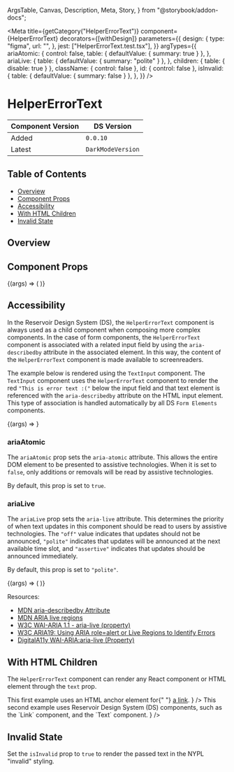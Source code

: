   ArgsTable,
  Canvas,
  Description,
  Meta,
  Story,
} from "@storybook/addon-docs";


<Meta
  title={getCategory("HelperErrorText")}
  component={HelperErrorText}
  decorators={[withDesign]}
  parameters={{
    design: {
      type: "figma",
      url: "",
    },
    jest: ["HelperErrorText.test.tsx"],
  }}
  argTypes={{
    ariaAtomic: {
      control: false,
      table: { defaultValue: { summary: true } },
    },
    ariaLive: {
      table: { defaultValue: { summary: "polite" } },
    },
    children: { table: { disable: true } },
    className: { control: false },
    id: { control: false },
    isInvalid: {
      table: { defaultValue: { summary: false } },
    },
  }}
/>

# HelperErrorText

| Component Version | DS Version        |
| ----------------- | ----------------- |
| Added             | `0.0.10`          |
| Latest            | `DarkModeVersion` |

## Table of Contents

- [Overview](#overview)
- [Component Props](#component-props)
- [Accessibility](#accessibility)
- [With HTML Children](#with-html-children)
- [Invalid State](#invalid-state)

## Overview

<Description of={HelperErrorText} />

## Component Props

<Canvas withToolbar>
  <Story
    name="HelperErrorText with Controls"
    args={{
      ariaAtomic: undefined,
      ariaLive: undefined,
      className: undefined,
      id: "helperErrorText-id",
      isInvalid: false,
      text: "This is the helper text!",
    }}
  >
    {(args) => (
      <HelperErrorText
        {...args}
        text={args.isInvalid ? "This is the error text :(" : args.text}
      />
    )}
  </Story>
</Canvas>

<ArgsTable story="HelperErrorText with Controls" />

## Accessibility

In the Reservoir Design System (DS), the `HelperErrorText` component is always
used as a child component when composing more complex components. In the case
of form components, the `HelperErrorText` component is associated with a
related input field by using the `aria-describedby` attribute in the
associated element. In this way, the content of the `HelperErrorText` component
is made available to screenreaders.

The example below is rendered using the `TextInput` component. The `TextInput`
component uses the `HelperErrorText` component to render the red
`"This is error text :("` below the input field and that text element is
referenced with the `aria-describedby` attribute on the HTML input element.
This type of association is handled automatically by all DS `Form Elements` components.

<Canvas>
  <Story
    name="Text Input with HelperErrorText"
    args={{
      helperText: "Choose wisely.",
      id: "textInput-id",
      invalidText: "This is error text :(",
      isInvalid: true,
      labelText: "What is your favorite color?",
      name: "textInput-name",
      placeholder: "e.g. blue, green, etc.",
    }}
  >
    {(args) => <TextInput {...args} />}
  </Story>
</Canvas>

### ariaAtomic

The `ariaAtomic` prop sets the `aria-atomic` attribute. This allows the entire
DOM element to be presented to assistive technologies. When it is set to
`false`, only additions or removals will be read by assistive technologies.

By default, this prop is set to `true`.

### ariaLive

The `ariaLive` prop sets the `aria-live` attribute. This determines the priority
of when text updates in this component should be read to users by assistive
technologies. The `"off"` value indicates that updates should not be announced,
`"polite"` indicates that updates will be announced at the next available time
slot, and `"assertive"` indicates that updates should be announced immediately.

By default, this prop is set to `"polite"`.

<Canvas>
  <Story
    name="With Aria Controls"
    args={{
      ariaAtomic: true,
      ariaLive: "polite",
    }}
  >
    {(args) => (
      <HelperErrorText
        {...args}
        text="Live updates to the helper and error text can be read to screen readers with the appropriate aria-atomic and aria-live props."
      />
    )}
  </Story>
</Canvas>

Resources:

- [MDN aria-describedby Attribute](https://developer.mozilla.org/en-US/docs/Web/Accessibility/ARIA/Attributes/aria-describedby)
- [MDN ARIA live regions](https://developer.mozilla.org/en-US/docs/Web/Accessibility/ARIA/ARIA_Live_Regions)
- [W3C WAI-ARIA 1.1 - aria-live (property)](https://www.w3.org/TR/wai-aria-1.1/#aria-live)
- [W3C ARIA19: Using ARIA role=alert or Live Regions to Identify Errors](https://www.w3.org/TR/WCAG20-TECHS/ARIA19.html)
- [DigitalA11y WAI-ARIA:aria-live (Property)](https://www.digitala11y.com/aria-live-properties/)

## With HTML Children

The `HelperErrorText` component can render any React component or HTML element
through the `text` prop.

<Canvas>
  <Story name="With HTML Children">
    <HelperErrorText
      text={
        <>
          This first example uses an HTML anchor element for{" "}
          <a href="#">a link</a>.
        </>
      }
    />
    <HelperErrorText
      text={
        <Text>
          This second example uses Reservoir Design System (DS) components, such
          as the <Link href="#">`Link`</Link> component, and the `Text`
          component.
        </Text>
      }
    />
  </Story>
</Canvas>

## Invalid State

Set the `isInvalid` prop to `true` to render the passed text in the
NYPL "invalid" styling.

<Canvas>
  <Story name="Invalid State">
    <HelperErrorText isInvalid text="This is the error text :(" />
  </Story>
</Canvas>
